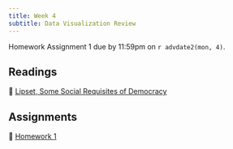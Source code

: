```yaml
---
title: Week 4
subtitle: Data Visualization Review
---
```


::: {.callout-important}
Homework Assignment 1 due by 11:59pm on `r advdate2(mon, 4)`. 
:::

## Readings

| 📖 [Lipset, Some Social Requisites of Democracy](https://www-jstor-org.proxygw.wrlc.org/stable/1951731?seq=8)

## Assignments

| 📘 [Homework 1](assignments/homework-1.qmd)